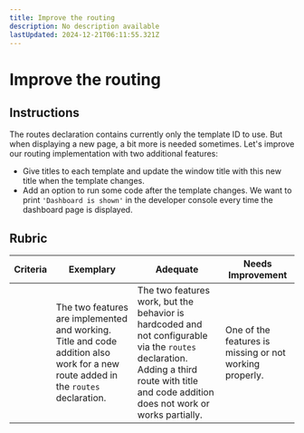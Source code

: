 ```yaml
---
title: Improve the routing
description: No description available
lastUpdated: 2024-12-21T06:11:55.321Z
---
```


# Improve the routing

## Instructions

The routes declaration contains currently only the template ID to use. But when displaying a new page, a bit more is needed sometimes. Let's improve our routing implementation with two additional features:

- Give titles to each template and update the window title with this new title when the template changes.
- Add an option to run some code after the template changes. We want to print `'Dashboard is shown'` in the developer console every time the dashboard page is displayed. 

## Rubric

| Criteria | Exemplary                                                                                                                          | Adequate                                                                                                                                                                                  | Needs Improvement                                       |
| -------- | ---------------------------------------------------------------------------------------------------------------------------------- | ----------------------------------------------------------------------------------------------------------------------------------------------------------------------------------------- | ------------------------------------------------------- |
|          | The two features are implemented and working. Title and code addition also work for a new route added in the `routes` declaration. | The two features work, but the behavior is hardcoded and not configurable via the `routes` declaration. Adding a third route with title and code addition does not work or works partially. | One of the features is missing or not working properly. |
